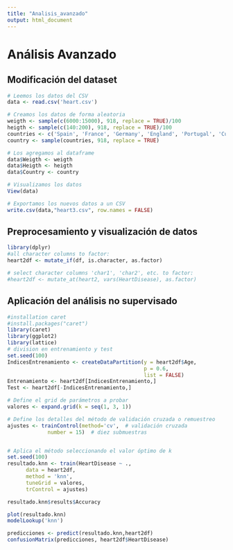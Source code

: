 ```yaml
---
title: "Analisis_avanzado"
output: html_document
---
```


# Análisis Avanzado 

## Modificación del dataset

```r
# Leemos los datos del CSV
data <- read.csv('heart.csv')

# Creamos los datos de forma aleatoria
weigth <- sample(c(6000:15000), 918, replace = TRUE)/100
heigth <- sample(c(140:200), 918, replace = TRUE)/100
countries <- c('Spain', 'France', 'Germany', 'England', 'Portugal', 'Cuba', 'China', 'South Africa', 'Italy')
country <- sample(countries, 918, replace = TRUE)

# Los agregamos al dataframe
data$Weigth <- weigth
data$Heigth <- heigth
data$Country <- country

# Visualizamos los datos
View(data)

# Exportamos los nuevos datos a un CSV
write.csv(data,"heart3.csv", row.names = FALSE)
```

## Preprocesamiento y visualización de datos

```r
library(dplyr)
#all character columns to factor:
heart2df <- mutate_if(df, is.character, as.factor)

# select character columns 'char1', 'char2', etc. to factor:
#heart2df <- mutate_at(heart2, vars(HeartDisease), as.factor)
```



## Aplicación del análisis no supervisado

```r
#installation caret 
#install.packages("caret")
library(caret)
library(ggplot2)
library(lattice)
# division en entrenamiento y test 
set.seed(100)
IndicesEntrenamiento <- createDataPartition(y = heart2df$Age,
                                            p = 0.6,
                                            list = FALSE)
Entrenamiento <- heart2df[IndicesEntrenamiento,]
Test <- heart2df[-IndicesEntrenamiento,]
```

```r
# Define el grid de parámetros a probar
valores <- expand.grid(k = seq(1, 3, 1)) 

# Define los detalles del método de validación cruzada o remuestreo
ajustes <- trainControl(method='cv',  # validación cruzada
             number = 15)  # diez submuestras


# Aplica el método seleccionando el valor óptimo de k
set.seed(100)
resultado.knn <- train(HeartDisease ~ .,
      data = heart2df,
      method = 'knn',
      tuneGrid = valores,
      trControl = ajustes)

resultado.knn$results$Accuracy
```

```r
plot(resultado.knn)
modelLookup('knn')

```
```r
predicciones <- predict(resultado.knn,heart2df)
confusionMatrix(predicciones, heart2df$HeartDisease)

```